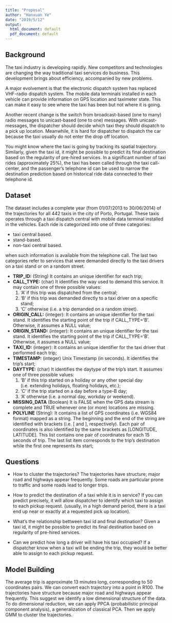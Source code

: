 ```yaml
---
title: "Proposal"
author: "Hanxuan Ye"
date: "2019/5/12"
output:
  html_document: default
  pdf_document: default
---
```


## Background 

The taxi industry is developing rapidly. New competitors and technologies are changing the way traditional taxi services do business. This development brings about efficiency, accompanied by new problems.  

A major evolvement is that the electronic dispatch system has replaced VHF-radio dispatch system. The mobile data terminals installed in each vehicle can provide information on GPS location and taximeter state. This can make it easy to see where the taxi has been but not where it is going.

Another recent change is the switch from broadcast-based (one to many) radio messages to unicast-based (one to one) messages. With unicast-messages, the dispatcher should decide which taxi they should dispatch to a pick up location. Meanwhile, it is hard for dispatcher to dispatch the car because the taxi usually do not enter the drop off location.

You might know where the taxi is going by tracking its spatial trajectory. Similarly, given the taxi id, it might be possible to predict its final destination based on the regularity of pre-hired services. In a significant number of taxi rides (approximately 25%), the taxi has been called through the taxi call-center, and the passenger’s telephone id can be used to narrow the destination prediction based on historical ride data connected to their telephone id. 


## Dataset


The dataset includes a complete year (from 01/07/2013 to 30/06/2014) of the trajectories for all 442 taxis in the city of Porto, Portugal. These taxis operates through a taxi dispatch central with mobile data terminal installed in the vehicles. Each ride is categorized into one of three categories: 

*  taxi central based. 
*  stand-based.
*  non-taxi central based.

when such information is available from the telephone call. The last two categories refer to services that were demanded directly to the taxi drivers on a taxi stand or on a random street.

*  **TRIP_ID:** (String) It contains an unique identifier for each trip;
*  **CALL_TYPE:** (char) It identifies the way used to demand this service. It may contain one of three possible values:
     1. 'A' if this trip was dispatched from the central;
     2. 'B' if this trip was demanded directly to a taxi driver on a specific stand;
     3. 'C' otherwise (i.e. a trip demanded on a random street).
*  **ORIGIN_CALL:** (integer): It contains an unique identifier for the taxi stand. It identifies the starting point of the trip if CALL_TYPE=’B’. Otherwise, it assumes a NULL value;
*  **ORIGIN_STAND:** (integer): It contains an unique identifier for the taxi stand. It identifies the starting point of the trip if CALL_TYPE=’B’. Otherwise, it assumes a NULL value;
*  **TAXI_ID:** (integer): It contains an unique identifier for the taxi driver that performed each trip;
*  **TIMESTAMP:** (integer) Unix Timestamp (in seconds). It identifies the trip's start;
*  **DAYTYPE:** (char) It identifies the daytype of the trip's start. It assumes one of three possible values:
     1. 'B' if this trip started on a holiday or any other special day (i.e. extending holidays, floating holidays, etc.);
     2. 'C' if the trip started on a day before a type-B day;
     3. 'A' otherwise (i.e. a normal day, workday or weekend).
*  **MISSING_DATA** (Boolean) It is FALSE when the GPS data stream is complete and TRUE whenever one (or more) locations are missing.
*  **POLYLINE** (String): It contains a list of GPS coordinates (i.e. WGS84 format) mapped as a string. The beginning and the end of the string are identified with brackets (i.e. [ and ], respectively). Each pair of coordinates is also identified by the same brackets as [LONGITUDE, LATITUDE]. This list contains one pair of coordinates for each 15 seconds of trip. The last list item corresponds to the trip’s destination while the first one represents its start;


## Questions
* How to cluster the trajectories? The trajectories have structure; major road and highways appear frequently. Some roads are particular prone to traffic and some roads lead to longer trips.

* How to predict the destination of a taxi while it is in service?  If you can predict precisely, it will allow dispatcher to identify which taxi to assign to each pickup request. (usually, in a high demand period, there is a taxi end up near or exactly at a requested pick up location).

*  What's the relationship bettween taxi id and final destination? Given a taxi id, it might be possible to predict its final destination based on regularity of pre-hired services.

*  Can we predict how long a driver will have his taxi occupied? If a dispatcher know when a taxi will be ending the trip, they would be better able to assign to each pickup request.

## Model Building

The average trip is approximate 13 minutes long, corresponding to 50 coordinates pairs. We can convert each trajectory into a point in R100. The trajectories have structure because major road and highways appear frequently. This suggest we identify a low dimensional structure of the data. To do dimensional reduction, we can apply PPCA (probabilistic principal component analysis), a generalization of classical PCA. Then we apply GMM to cluster the trajectories.






